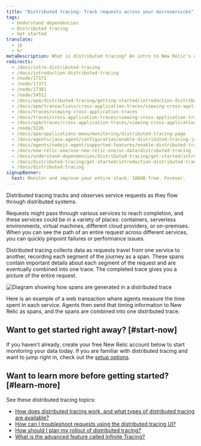 ```yaml
---
title: "Distributed tracing: Track requests across your microservices"
tags:
  - Understand dependencies
  - Distributed tracing
  - Get started
translate:
  - jp
  - kr
metaDescription: What is distributed tracing? An intro to New Relic's distributed tracing feature.
redirects:
  - /docs/intro-distributed-tracing
  - /docs/introduction-distributed-tracing
  - /node/17171
  - /node/17371
  - /node/17381
  - /node/34511
  - /docs/apm/distributed-tracing/getting-started/introduction-distributed-tracing
  - /docs/apm/transactions/cross-application-traces/viewing-cross-application-traces
  - /docs/traces/viewing-cross-application-traces
  - /docs/traces/cross-application-traces/viewing-cross-application-traces
  - /docs/apm/traces/cross-application-traces/viewing-cross-application-traces
  - /node/3226
  - /docs/apm/applications-menu/monitoring/distributed-tracing-page
  - /docs/agents/java-agent/configuration/enable-distributed-tracing-java-agent
  - /docs/agents/nodejs-agent/supported-features/enable-distributed-tracing-nodejs-agent
  - /docs/new-relic-one/use-new-relic-one/ui-data/distributed-tracing
  - /docs/understand-dependencies/distributed-tracing/get-started/introduction-distributed-tracing
  - /docs/distributed-tracing/get-started/introduction-distributed-tracing
  - /docs/distributed-tracing
signupBanner:
  text: Monitor and improve your entire stack. 100GB free. Forever.
---
```



Distributed tracing tracks and observes service requests as they flow through distributed systems.

Requests might pass through various services to reach completion, and these services could be in a variety of places: containers, serverless environments, virtual machines, different cloud providers, or on-premises. When you can see the path of an entire request across different services, you can quickly pinpoint failures or performance issues.

Distributed tracing collects data as requests travel from one service to another, recording each segment of the journey as a span. These spans contain important details about each segment of the request and are eventually combined into one trace. The completed trace gives you a picture of the entire request.

<img
  title="Diagram showing how spans are generated in a distributed trace"
  alt="Diagram showing how spans are generated in a distributed trace"
  src={distributedtracingIntrotoDistTracing}
/>

<figcaption>
  Here is an example of a web transaction where agents measure the time spent in each service. Agents then send that timing information to New Relic as spans, and the spans are combined into one distributed trace.
</figcaption>

## Want to get started right away? [#start-now]

If you haven't already, create your free New Relic account below to start monitoring your data today.
<InlineSignup/> 
If you are familiar with distributed tracing and want to jump right in, check out the [setup options](/docs/distributed-tracing/enable-configure/quick-start).

## Want to learn more before getting started? [#learn-more]

See these distributed tracing topics:

* [How does distributed tracing work, and what types of distributed tracing are available?](/docs/distributed-tracing/concepts/how-new-relic-distributed-tracing-works/)
* [How can I troubleshoot requests using the distributed tracing UI?](/docs/distributed-tracing/ui-data/understand-use-distributed-tracing-ui/)
* [How should I plan my rollout of distributed tracing?](/docs/distributed-tracing/concepts/distributed-tracing-planning-guide/)
* [What is the advanced feature called Infinite Tracing?](/docs/understand-dependencies/distributed-tracing/infinite-tracing/introduction-infinite-tracing/)
